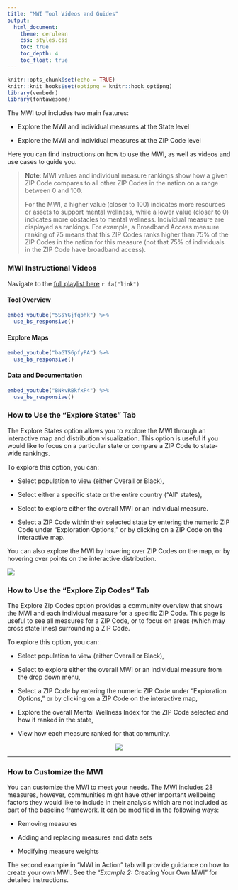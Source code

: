 ```yaml
---
title: "MWI Tool Videos and Guides"
output: 
  html_document:
    theme: cerulean
    css: styles.css
    toc: true
    toc_depth: 4
    toc_float: true
---
```


```r
knitr::opts_chunk$set(echo = TRUE)
knitr::knit_hooks$set(optipng = knitr::hook_optipng)
library(vembedr)
library(fontawesome)
```

The MWI tool includes two main features: 

-   Explore the MWI and individual measures at the State level 

-   Explore the MWI and individual measures at the ZIP Code level 

Here you can find instructions on how to use the MWI, as well as videos and use cases to guide you.

> **Note**: MWI values and individual measure rankings show how a given ZIP Code compares to all other ZIP Codes in the nation on a range between 0 and 100.
>
> For the MWI, a higher value (closer to 100) indicates more resources or assets to support mental wellness, while a lower value (closer to 0) indicates more obstacles to mental wellness. Individual measure are displayed as rankings. For example, a Broadband Access measure ranking of 75 means that this ZIP Codes ranks higher than 75% of the ZIP Codes in the nation for this measure (not that 75% of individuals in the ZIP Code have broadband access).

### MWI Instructional Videos {.tabset}

Navigate to the [full playlist here](https://youtube.com/playlist?list=PLkTApXQou_8IFFkeJ4sqKq43hQK9lxsJj){target="_blank"} `r fa("link")`

#### Tool Overview 

```r
embed_youtube("5SsYGjfqbhk") %>%
  use_bs_responsive()
```


#### Explore Maps 

```r
embed_youtube("baGT56pfyPA") %>%
  use_bs_responsive()
```


#### Data and Documentation 

```r
embed_youtube("BNkvRBkfxP4") %>%
  use_bs_responsive()
```



### How to Use the "Explore States" Tab

The Explore States option allows you to explore the MWI through an interactive map and distribution visualization. This option is useful if you would like to focus on a particular state or compare a ZIP Code to state-wide rankings.

To explore this option, you can:

-   Select population to view (either Overall or Black),

-   Select either a specific state or the entire country ("All" states),

-   Select to explore either the overall MWI or an individual measure.

-   Select a ZIP Code within their selected state by entering the numeric ZIP Code under "Exploration Options," or by clicking on a ZIP Code on the interactive map.

You can also explore the MWI by hovering over ZIP Codes on the map, or by hovering over points on the interactive distribution.

![](images/explore_states.png)

### How to Use the "Explore Zip Codes" Tab

The Explore Zip Codes option provides a community overview that shows the MWI and each individual measure for a specific ZIP Code. This page is useful to see all measures for a ZIP Code, or to focus on areas (which may cross state lines) surrounding a ZIP Code.

To explore this option, you can:

-   Select population to view (either Overall or Black),

-   Select to explore either the overall MWI or an individual measure from the drop down menu,

-   Select a ZIP Code by entering the numeric ZIP Code under "Exploration Options," or by clicking on a ZIP Code on the interactive map,

-   Explore the overall Mental Wellness Index for the ZIP Code selected and how it ranked in the state,

-   View how each measure ranked for that community.

<center>![](images/explore_zip.png)</center>



<hr>

### How to Customize the MWI

You can customize the MWI to meet your needs. The MWI includes 28 measures, however, communities might have other important wellbeing factors they would like to include in their analysis which are not included as part of the baseline framework. It can be modified in the following ways:

-   Removing measures

-   Adding and replacing measures and data sets

-   Modifying measure weights

The second example in "MWI in Action" tab will provide guidance on how to create your own MWI. See the "*Example 2:* Creating Your Own MWI
" for detailed instructions. 




